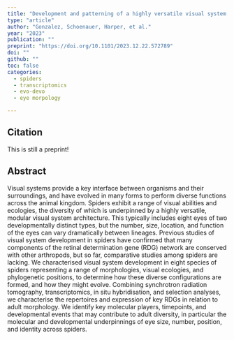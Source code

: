 ```yaml
---
title: "Development and patterning of a highly versatile visual system in spiders"
type: "article"
author: "Gonzalez, Schoenauer, Harper, et al."
year: "2023"
publication: ""
preprint: "https://doi.org/10.1101/2023.12.22.572789"
doi: ""
github: ""
toc: false
categories:
  - spiders
  - transcriptomics
  - evo-devo
  - eye morpology

---
```


## Citation

This is still a preprint!


## Abstract

Visual systems provide a key interface between organisms and their surroundings, and have evolved in many forms to perform diverse functions across the animal kingdom. Spiders exhibit a range of visual abilities and ecologies, the diversity of which is underpinned by a highly versatile, modular visual system architecture. This typically includes eight eyes of two developmentally distinct types, but the number, size, location, and function of the eyes can vary dramatically between lineages. Previous studies of visual system development in spiders have confirmed that many components of the retinal determination gene (RDG) network are conserved with other arthropods, but so far, comparative studies among spiders are lacking. We characterised visual system development in eight species of spiders representing a range of morphologies, visual ecologies, and phylogenetic positions, to determine how these diverse configurations are formed, and how they might evolve. Combining synchrotron radiation tomography, transcriptomics, in situ hybridisation, and selection analyses, we characterise the repertoires and expression of key RDGs in relation to adult morphology. We identify key molecular players, timepoints, and developmental events that may contribute to adult diversity, in particular the molecular and developmental underpinnings of eye size, number, position, and identity across spiders.